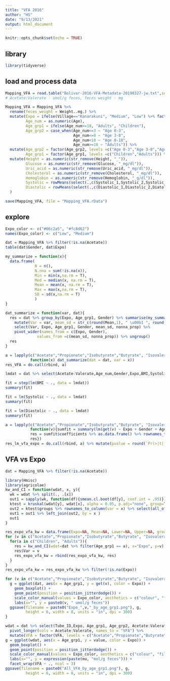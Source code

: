 ```yaml
---
title: "VFA 2016"
author: "HS"
date: "9/13/2021"
output: html_document
---
```


```r
knitr::opts_chunk$set(echo = TRUE)
```


## library   
```r
library(tidyverse)
```

## load and process data
```r
Mapping_VFA = read.table("Bolivar-2016-VFA-Metadata-20190327-jw.txt",sep = "\t",header = T, stringsAsFactors = F)
# Acetate:Valerate - umol/g feces, feces weight - mg

Mapping_VFA = Mapping_VFA %>% 
  rename(feces_weight = Weight..mg.) %>%
  mutate(Expo = ifelse(Village=="Kanarakuni", "Medium", "Low") %>% factor(levels = c("Low", "Medium")),
         Age_num = as.numeric(Age), 
         Age_grp1 = ifelse(Age_num>=18, "Adults", "Children"), 
         Age_grp2 = case_when(Age_num<=3 ~ "Age 0-3", 
                              Age_num<=8 ~ "Age 3-8",
                              Age_num<18 ~ "Age 8-18", 
                              Age_num>=18 ~ "Adults")) %>%
  mutate(Age_grp2 = factor(Age_grp2, levels =c("Age 0-3","Age 3-8","Age 8-18","Adults")),
         Age_grp1 = factor(Age_grp1, levels =c("Children","Adults"))) %>%
  mutate(Height = as.numeric(str_remove(Height, "_")),
         Glucose = as.numeric(str_remove(Glucose, "_mg/dl")),
         Uric_acid = as.numeric(str_remove(Uric_acid, "_mg/dl")),
         Cholesterol = as.numeric(str_remove(Cholesterol, "_mg/dl")),
         Hemoglobin = as.numeric(str_remove(Hemoglobin, "_g/dl")),
         Systolic = rowMeans(select(.,c(Systolic_1,Systolic_2,Systolic_3)), na.rm=T) %>% round(1),
         Diastolic = rowMeans(select(.,c(Diastolic_1,Diastolic_2,Diatolic_3)), na.rm=T%>% round(1))
  )

save(Mapping_VFA, file = "Mapping_VFA.rData")

```

## explore
```r
Expo_color <- c("#66c2a5", "#fc8d62")
names(Expo_color) <- c("Low", "Medium")

dat = Mapping_VFA %>% filter(!is.na(Acetate))
table(dat$Gender, dat$Expo)

my_summarize = function(x){
  data.frame(
             N = n(),
             N.nna = sum(!is.na(x)),
             Min = min(x,na.rm = T),
             Med = median(x, na.rm = T),
             Mean = mean(x, na.rm = T),
             Max = max(x,na.rm = T),
             SD = sd(x,na.rm = T)
             )
}

dat_summarize = function(var, dat){
  res = dat %>% group_by(Expo, Age_grp1, Gender) %>% summarise(my_summarize(get(var))) %>% 
    mutate(Var = var, mean_sd = str_c(round(Mean,1), " \u00b1 ", round(SD,1)), nonna_prop = str_c("(", N.nna,"/",N,")")) %>%
    select(Var, Expo, Age_grp1, Gender, mean_sd, nonna_prop) %>% 
    pivot_wider(names_from = c(Expo, Gender), 
              values_from =c(mean_sd, nonna_prop)) %>% ungroup()
  res
} 

a = lapply(c("Acetate","Propionate","Isobutyrate","Butyrate", "Isovalerate", "Valerate"), 
           function(x) dat_summarize(dat = dat, var = x))
res_VFA = do.call(rbind, a)

lmdat = dat %>% select(Acetate:Valerate,Age_num,Gender,Expo,BMI,Systolic,Diastolic)

fit = step(lm(BMI ~ ., data = lmdat))
summary(fit)

fit = lm(Systolic ~ ., data = lmdat)
summary(fit)

fit = lm(Diastolic ~ ., data = lmdat)
summary(fit)

a = lapply(c("Acetate","Propionate","Isobutyrate","Butyrate", "Isovalerate", "Valerate"), 
           function(v){sumfit = summary(lm(get(v) ~ Expo + Gender + Age_num, data = lmdat))
           res = sumfit$coefficients %>% as.data.frame() %>% rownames_to_column("Var") %>% mutate(Outcome = v)
           res})
res_lm_vfa_expo = do.call(rbind, a) %>% mutate(pvalue = round(`Pr(>|t|)`, 4))
```

## VFA vs Expo
```r
dat = Mapping_VFA %>% filter(!is.na(Acetate))

library(Hmisc)
library(agricolae)
kw_and_CI = function(wdat, x, y){
  wk = wdat %>% split(., .[x])
  out1 = sapply(wk, function(df){smean.cl.boot(df[y], conf.int = .95)}) %>% t() %>% as.data.frame() %>% rownames_to_column(var = x)
  ktest = kruskal(wdat[y], wdat[x], alpha = 0.05, p.adj="none", group=T, main = "wdat", console=FALSE)
  out2 = ktest$groups %>% rownames_to_column(var = x) %>% select(all_of(x), groups)
  out1 = out1 %>% left_join(out2, by = x )
  out1
}

res_expo_vfa_kw = data.frame(Expo=NA, Mean=NA, Lower=NA, Upper=NA, groups=NA, Var=NA)
for (v in c("Acetate","Propionate","Isobutyrate","Butyrate", "Isovalerate", "Valerate")){
  for(a in c("Children", "Adults")){
    res = kw_and_CI(wdat=dat %>% filter(Age_grp1 == a), x="Expo", y=v)
    res$Var = v
    res_expo_vfa_kw = rbind(res_expo_vfa_kw, res)
  }
}
res_expo_vfa_kw = res_expo_vfa_kw %>% filter(!is.na(Expo))

for (v in c("Acetate","Propionate","Isobutyrate","Butyrate", "Isovalerate", "Valerate")){
  g = ggplot(dat, aes(x = Age_grp1, y = get(v), color = Expo)) + 
    geom_boxplot() + 
    geom_point(position = position_jitterdodge()) + 
    scale_color_manual(values = Expo_color, aesthetics = c("colour", "fill"), name = "Exposure") + 
    labs(x="", y = paste0(v, " umol/g feces"))
  ggsave(filename = paste0("Expo_",v,"_by_age_grp1.png"), g, 
         height = 6, width = 8, units = "in", dpi = 300)
}

wdat = dat %>% select(Tube_ID,Expo, Age_grp1, Age_grp2, Acetate:Valerate) %>% 
  pivot_longer(cols = Acetate:Valerate, names_to = "VFA") %>% 
  mutate(VFA = factor(VFA, levels = c("Acetate","Propionate","Butyrate","Isobutyrate", "Valerate",  "Isovalerate"), ordered = T))
g = ggplot(wdat, aes(x = Age_grp1, y = value, color = Expo)) +
  geom_boxplot() + 
  geom_point(position = position_jitterdodge()) + 
  scale_color_manual(values = Expo_color, aesthetics = c("colour", "fill"), name = "Exposure") +
  labs(x="", y = expression(paste(mu, "mol/g feces"))) + 
  facet_wrap(VFA ~ ., ncol = 3)
ggsave(filename = paste0("All_VFA_by_age_grp1.png"), g, 
         height = 6, width = 8, units = "in", dpi = 300)

```










